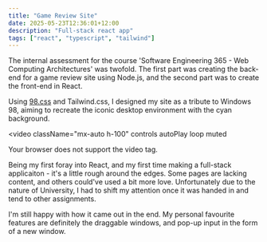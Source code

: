 ```yaml
---
title: "Game Review Site"
date: 2025-05-23T12:36:01+12:00
description: "Full-stack react app"
tags: ["react", "typescript", "tailwind"]
---
```


The internal assessment for the course 'Software Engineering 365 - Web Computing Architectures' was twofold. The first part was creating the back-end for a game review site using Node.js, and the second part was to create the front-end in React.

Using <a href="https://jdan.github.io/98.css/">98.css</a> and Tailwind.css, I designed my site as a tribute to Windows 98, aiming to recreate the iconic desktop environment with the cyan background.

<video
className="mx-auto h-100"
controls
autoPlay
loop
muted

>

  <source src="/images/projects/demo.mp4" type="video/mp4" />
  Your browser does not support the video tag.
</video>

Being my first foray into React, and my first time making a full-stack applicaiton - it's a little rough around the edges. Some pages are lacking content, and others could've used a bit more love. Unfortunately due to the nature of University, I had to shift my attention once it was handed in and tend to other assignments.

I'm still happy with how it came out in the end. My personal favourite features are definitely the draggable windows, and pop-up input in the form of a new window.
